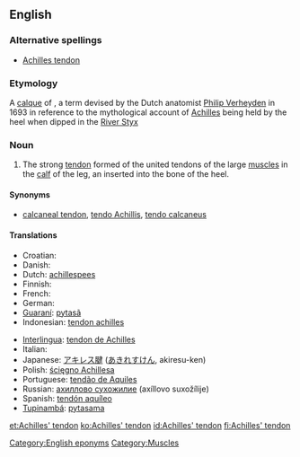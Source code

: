 ==English==

===Alternative spellings===
* [[Achilles tendon]]

===Etymology===
A [[calque]] of {{etyl|NL.}} {{term|Achillis tendo|lang=la}}, a term devised by the Dutch anatomist [[w:Philip Verheyden|Philip Verheyden]] in 1693 in reference to the mythological account of [[Achilles]] being held by the heel when dipped in the [[w:Styx|River Styx]]

===Noun===
{{en-noun|sg=[[Achilles]]’ [[tendon]]}}

# {{anatomy}} The strong [[tendon]] formed of the united tendons of the large [[muscle]]s in the [[calf]] of the leg, an inserted into the bone of the heel.

====Synonyms====
* {{sense|anatomy}} [[calcaneal tendon]], [[tendo Achillis]], [[tendo calcaneus]]

====Translations====
{{trans-top|strong tendon in the calf of the leg}}
* Croatian: {{t-|hr|Ahilova tetiva|f}}
* Danish: {{t-|da|akillessene|c}}
* Dutch: [[achillespees]] {{f}}
* Finnish: {{t-|fi|akillesjänne}}
* French: {{t+|fr|tendon d’Achille|m}}
* German: {{t+|de|Achillessehne|f}}
* [[Guaraní]]: [[pytasã]]
* Indonesian: [[tendon achilles]]
{{trans-mid}}
* [[Interlingua]]: [[tendon de Achilles]]
* Italian: {{t-|it|tendine di Achille|m}}
* Japanese: [[アキレス腱]] ([[あきれすけん]], akiresu-ken)
* Polish: [[ścięgno Achillesa]] {{n}}
* Portuguese: [[tendão de Aquiles]] {{m}}
* Russian: [[ахиллово сухожилие]] (axíllovo suxožílije) {{n}}
* Spanish: [[tendón aquíleo]] {{m}}
* [[Tupinambá]]: [[pytasama]]
{{trans-bottom}}

[[Category:English eponyms]]
[[Category:Muscles]]

[[et:Achilles' tendon]]
[[ko:Achilles' tendon]]
[[id:Achilles' tendon]]
[[fi:Achilles' tendon]]